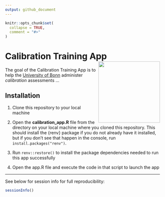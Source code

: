 ```yaml
---
output: github_document
---
```


<!-- README.md is generated from README.Rmd. Please edit that file -->

```r
knitr::opts_chunk$set(
  collapse = TRUE,
  comment = "#>"
)
```

# Calibration Training App <img src='www/university_logo.jpg' align="right" height="200" />

<!-- badges: start -->
<!-- badges: end -->

The goal of the Calibration Training App is to help the [University of Bonn](https://www.uni-bonn.de/en/university/) administer *calibration* assessments ...

## Installation

1. Clone this repository to your local machine

2. Open the **calibration_app.R** file from the directory on your local machine where you cloned this repository. This should install the {renv} package if you do not already have it installed, but if you don't see that happen in the console, run `install.packages("renv")`.

3. Run `renv::restore()` to install the package dependencies needed to run this app successfully

4. Open the app.R file and execute the code in that script to launch the app

*** 

See below for session info for full reproducibility: 

```r
sessionInfo()
```


